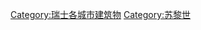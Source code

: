 {{Commons category|Buildings in Zürich}}

[[Category:瑞士各城市建筑物|Category:瑞士各城市建筑物]]
[[Category:苏黎世|Category:苏黎世]]